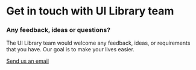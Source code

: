 
<Meta title="Resources/Contact" />

# Get in touch with UI Library team

### Any feedback, ideas or questions?

The UI Library team would welcome any feedback, ideas, or requirements that you have.
Our goal is to make your lives easier.

<div className="contact-email-container">
  <a
    className="contact-email-container__item"
    href="#"
    target="_blank"
  > Send us an email</a>
</div>
